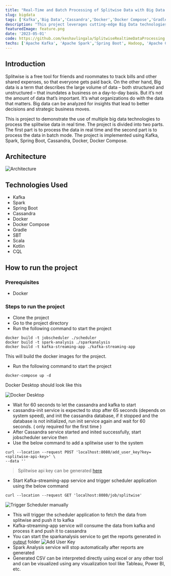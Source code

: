 ```yaml
---
title: "Real-Time and Batch Processing of Splitwise Data with Big Data Technologies"
slug: bigdata
tags: ['Kafka','Big Data','Cassandra','Docker','Docker Compose','Gradle','SBT','Scala','Kotlin','CQL','Keshav Reddy','Keshav Reddy Lingala','Lingala Keshav Reddy','Keshav']
description: "This project leverages cutting-edge Big Data technologies to process financial data from Splitwise, both in real-time and batch modes, providing valuable insights with lightning speed. Utilizing a powerful stack that includes Kafka, Spark, Spring Boot, Cassandra, and Docker, this project showcases the seamless integration and real-time processing capabilities of modern Big Data tools. Whether you're tracking shared expenses with friends or analyzing large datasets for business decisions, this system delivers fast, efficient, and scalable solutions."
featuredImage: feature.png
date: '2023-05-01'
code: https://github.com/keshavlingala/SplitwiseRealtimeDataProcessing
techs: ['Apache Kafka', 'Apache Spark','Spring Boot', Hadoop, 'Apache Cassandra', 'Docker', Kotlin, Bash, Git]
---
```



## Introduction

Splitwise is a free tool for friends and roommates to track bills and other shared expenses, so that everyone gets paid
back. On the other hand, Big data is a term that describes the large volume of data – both structured and unstructured –
that inundates a business on a day-to-day basis. But it’s not the amount of data that’s important. It’s what
organizations do with the data that matters. Big data can be analyzed for insights that lead to better decisions and
strategic business moves.

This is project to demonstrate the use of multiple big data technologies to process the splitwise data in real time. The
project is divided into two parts. The first part is to process the data in real time and the second part is to process
the data in batch mode. The project is implemented using Kafka, Spark, Spring Boot, Cassandra, Docker, Docker Compose.

## Architecture

![Architecture ](images/Architecture.jpg)

## Technologies Used

- Kafka
- Spark
- Spring Boot
- Cassandra
- Docker
- Docker Compose
- Gradle
- SBT
- Scala
- Kotlin
- CQL

## How to run the project

### Prerequisites
- Docker

### Steps to run the project

- Clone the project
- Go to the project directory
- Run the following command to start the project
```shell
docker build -t jobscheduler ./scheduler
docker build -t spark-analysis ./sparkanalysis
docker build -t kafka-streaming-app ./kafka-streaming-app
```
This will build the docker images for the project.
- Run the following command to start the project

```shell
docker-compose up -d
```

Docker Desktop should look like this

![Docker Desktop](images/DockerSS.png)

- Wait for 60 seconds to let the cassandra and kafka to start
- cassandra-init service is expected to stop after 65 seconds (depends on system speed), and init the cassandra database, if it stopped and the
database is not initialized, run init service again and wait for 60 seconds. ( only required for the first time )
- After Cassandra service started and inited successfully, start jobscheduler service then
- Use the below command to add a splitwise user to the system

```shell
curl --location --request POST 'localhost:8080/add_user_key?key=<splitwise-api-key>' \
--data ''
```

> Splitwise api key can be generated [here](https://secure.splitwise.com/apps/new)

- Start Kafka-streaming-app service and trigger scheduler application using the below command

```shell
curl --location --request GET 'localhost:8080/job/splitwise'
```

![Trigger Scheduler manually](images/TriggerScheduler.png)


- This will trigger the scheduler application to fetch the data from splitwise and push it to kafka
- Kafka-streaming-app service will consume the data from kafka and process it and push it to cassandra
- You can start the sparkanalysis service to get the reports generated in [output](./output) folder
![Add User Key](images/AddUser.png)
- Spark Analysis service will stop automatically after reports are generated
- Generated CSV can be interpreted directly using excel or any other tool and can be visualized using any visualization
tool like Tableau, Power BI, etc.
